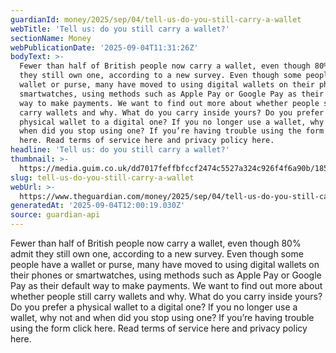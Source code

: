 ```yaml
---
guardianId: money/2025/sep/04/tell-us-do-you-still-carry-a-wallet
webTitle: 'Tell us: do you still carry a wallet?'
sectionName: Money
webPublicationDate: '2025-09-04T11:31:26Z'
bodyText: >-
  Fewer than half of British people now carry a wallet, even though 80% admit
  they still own one, according to a new survey. Even though some people have a
  wallet or purse, many have moved to using digital wallets on their phones or
  smartwatches, using methods such as Apple Pay or Google Pay as their default
  way to make payments. We want to find out more about whether people still
  carry wallets and why. What do you carry inside yours? Do you prefer a
  physical wallet to a digital one? If you no longer use a wallet, why not and
  when did you stop using one? If you’re having trouble using the form click
  here. Read terms of service here and privacy policy here.
headline: 'Tell us: do you still carry a wallet?'
thumbnail: >-
  https://media.guim.co.uk/dd7017feffbfccf2474c5527a324c926f4f6a90b/1856_419_3199_2559/500.jpg
slug: tell-us-do-you-still-carry-a-wallet
webUrl: >-
  https://www.theguardian.com/money/2025/sep/04/tell-us-do-you-still-carry-a-wallet
generatedAt: '2025-09-04T12:00:19.030Z'
source: guardian-api
---
```

Fewer than half of British people now carry a wallet, even though 80% admit they still own one, according to a new survey. Even though some people have a wallet or purse, many have moved to using digital wallets on their phones or smartwatches, using methods such as Apple Pay or Google Pay as their default way to make payments. We want to find out more about whether people still carry wallets and why. What do you carry inside yours? Do you prefer a physical wallet to a digital one? If you no longer use a wallet, why not and when did you stop using one? If you’re having trouble using the form click here. Read terms of service here and privacy policy here.
